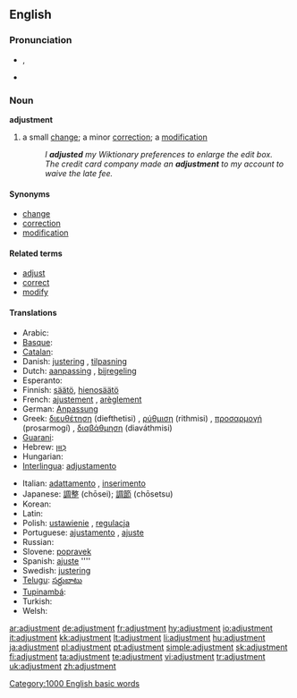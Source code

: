 ==English==
{{wikipedia}}

===Pronunciation===
* {{IPA|/əˈdʒʌst.mənt/}}, {{SAMPA|/@"dZVst.m@nt/}}
* {{audio|en-us-adjustment.ogg|Audio (US)}}

===Noun===
'''adjustment'''

# a small [[change]]; a minor [[correction]]; a [[modification]]
#: ''I '''adjusted''' my Wiktionary preferences to enlarge the edit box.''
#: ''The credit card company made an '''adjustment''' to my account to waive the late fee.''

====Synonyms====
* [[change]]
* [[correction]]
* [[modification]]

====Related terms====
* [[adjust]]
* [[correct]]
* [[modify]]

====Translations====
{{trans-top|small change}}
* Arabic: [[]]
* [[Basque]]: [[]]
* [[Catalan]]: [[]]
* Danish: [[justering]] {{c}}, [[tilpasning]] {{c}}
* Dutch: [[aanpassing]] {{f}}, [[bijregeling]] {{f}}
* Esperanto: [[]]
* Finnish: [[säätö]], [[hienosäätö]]
* French: [[ajustement]] {{m}}, [[arèglement]] {{m}}
* German: [[Anpassung]] {{f}}
* Greek: [[διευθέτηση]] (diefthetisi) {{f}}, [[ρύθμιση]] (rithmisi) {{f}}, [[προσαρμογή]] (prosarmogí) {{f}}, [[διαβάθμηση]] (diaváthmisi) {{f}}
* [[Guarani]]: [[]]
* Hebrew: [[כִּוּוּן]] {{m}}
* Hungarian: [[]]
* [[Interlingua]]: [[adjustamento]]
{{trans-mid}}
* Italian: [[adattamento]] {{m}}, [[inserimento]] {{m}}
* Japanese: [[調整]] (chōsei); [[調節]] (chōsetsu)
* Korean: [[]]
* Latin: [[]]
* Polish: [[ustawienie]] {{n}}, [[regulacja]] {{f}}
* Portuguese: [[ajustamento]] {{m}}, [[ajuste]] {{m}}
* Russian: [[]]
* Slovene: [[popravek]] {{m}}
* Spanish: [[ajuste]] ''''
* Swedish: [[justering]] {{c}}
* [[Telugu]]: [[సర్దుబాటు]]
* [[Tupinambá]]: [[]]
* Turkish: [[]]
* Welsh: [[]]
{{trans-bottom}}

[[Category:1000 English basic words]]

[[ar:adjustment]]
[[de:adjustment]]
[[fr:adjustment]]
[[hy:adjustment]]
[[io:adjustment]]
[[it:adjustment]]
[[kk:adjustment]]
[[lt:adjustment]]
[[li:adjustment]]
[[hu:adjustment]]
[[ja:adjustment]]
[[pl:adjustment]]
[[pt:adjustment]]
[[simple:adjustment]]
[[sk:adjustment]]
[[fi:adjustment]]
[[ta:adjustment]]
[[te:adjustment]]
[[vi:adjustment]]
[[tr:adjustment]]
[[uk:adjustment]]
[[zh:adjustment]]